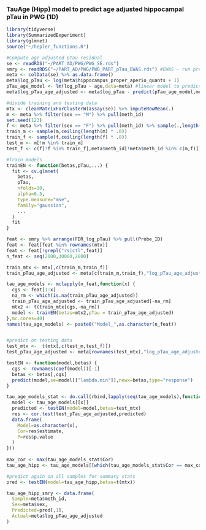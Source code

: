 ### TauAge (Hipp) model to predict age adjusted hippocampal pTau in PWG (1D)

```r
library(tidyverse)
library(SummarizedExperiment)
library(glmnet)
source("~/hepler_functions.R")

#Compute age adjusted pTau residual
se <- readRDS("~/PART_AD/PWG/PWG_SE.rds")
smry <- readRDS("~/PART_AD/PWG/PWG_PART_pTau_EWAS.rds") #EWAS - run previously
meta <- colData(se) %>% as.data.frame()
meta$log_pTau <- log(meta$hippocampus_proper_aperio_quants + 1)
pTau_age_model <- lm(log_pTau ~ age,data=meta) #linear model to predict pTau based on age
meta$log_pTau_age_adjusted <- meta$log_pTau - predict(pTau_age_model,meta) #actual - predicted pTau based on age

#divide training and testing data
mtx <- cleanMatrixForClusterW(assay(se)) %>% imputeRowMean(.) 
m <- meta %>% filter(sex == "M") %>% pull(meth_id)
set.seed(123)
f <- meta %>% filter(sex == "F") %>% pull(meth_id) %>% sample(.,length(m))
train_m <- sample(m,ceiling(length(m) * .8))
train_f <- sample(f,ceiling(length(f) * .8))
test_m <- m[!m %in% train_m]
test_f <- c(f[!f %in% train_f],meta$meth_id[!meta$meth_id %in% c(m,f)]) #get remaining female testing samples 

#Train models
trainEN <- function(betas,pTau,...) {
  fit <- cv.glmnet(
    betas,
    pTau,
    nfolds=10,
    alpha=0.5,
    type.measure="mse",
    family="gaussian",
    ...
  )
  fit
}

feat <- smry %>% arrange(FDR_log_pTau) %>% pull(Probe_ID)
feat <- feat[feat %in% rownames(mtx)]
feat <- feat[!grepl("rs|ctl",feat)]
n_feat <- seq(2000,30000,2000)

train_mtx <- mtx[,c(train_m,train_f)]
train_pTau_age_adjusted <- meta[c(train_m,train_f),"log_pTau_age_adjusted"]

tau_age_models <- mclapply(n_feat,function(x) {
  cgs <- feat[1:x]
  na_rm <- which(is.na(train_pTau_age_adjusted))
  train_pTau_age_adjusted <- train_pTau_age_adjusted[-na_rm]
  mtx2 <- t(train_mtx[cgs,-na_rm])
  model <- trainEN(betas=mtx2,pTau = train_pTau_age_adjusted)
},mc.cores=40) 
names(tau_age_models) <- paste0("Model_",as.character(n_feat))


#predict on testing data
test_mtx <-  t(mtx[,c(test_m,test_f)])
test_pTau_age_adjusted <- meta[rownames(test_mtx),"log_pTau_age_adjusted"]

testEN <- function(model,betas) {
  cgs <- rownames(coef(model))[-1]
  betas <- betas[,cgs]
  predict(model,se=model[["lambda.min"]],newx=betas,type="response")
}

tau_age_models_stat <- do.call(rbind,lapply(seq(tau_age_models),function(x) {
  model <- tau_age_models[[x]]
  predicted <- testEN(model=model,betas=test_mtx)
  res <- cor.test(test_pTau_age_adjusted,predicted)
  data.frame(
    Model=as.character(x),
    Cor=res$estimate,
    P=res$p.value
  )
}))
  
max_cor <- max(tau_age_models_stat$Cor)
tau_age_hipp <- tau_age_models[[which(tau_age_models_stat$Cor == max_cor)]]

#predict again on all samples for summary stats
pred <- testEN(model=tau_age_hipp,betas=t(mtx))

tau_age_hipp_smry <- data.frame(
  Sample=meta$meth_id,
  Sex=meta$sex,
  Predicted=pred[,1],
  Actual=meta$log_pTau_age_adjusted
)
```
